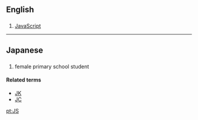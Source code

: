==English==

==={{initialism}}===
{{infl|en|initialism}}

# [[JavaScript]]

----
==Japanese==
==={{abbreviation|lang=ja}}===
{{infl|ja|noun}}

# {{abbreviation of|joshi shōgakusei}} {{gloss|[[女子小学生]]}} female primary school student

====Related terms====
* [[JK]]
* [[JC]]

[[pt:JS]]